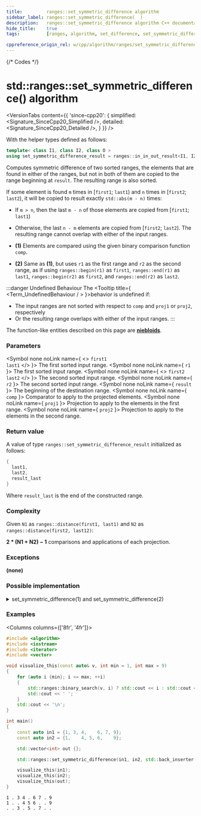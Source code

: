 ```yaml
---
title:         ranges::set_symmetric_difference algorithm
sidebar_label: ranges::set_symmetric_difference(  )
description:   ranges::set_symmetric_difference algorithm C++ documentation
hide_title:    true
tags:          [ranges, algorithm, set_difference, set_symmetric_difference]

cppreference_origin_rel: w/cpp/algorithm/ranges/set_symmetric_difference
---
```




{/* Codes */}


# std::ranges::set_symmetric_difference() algorithm

<VersionTabs content={{
	'since-cpp20': {
		simplified:	<Signature_SinceCpp20_Simplified />,
		detailed:	<Signature_SinceCpp20_Detailed />,
	}
}} />

With the helper types defined as follows:
```cpp
template< class I1, class I2, class O >
using set_symmetric_difference_result = ranges::in_in_out_result<I1, I2, O>;
```

Computes symmetric difference of two sorted ranges, the elements that are found in either of the ranges,
but not in both of them are copied to the range beginning at `result`. The resulting range is also sorted.

If some element is found `m` times in [`first1`; `last1`) and `n` times in [`first2`; `last2`),
it will be copied to result exactly `std::abs(m - n)` times:
 - If `m > n`, then the last `m - n` of those elements are copied from [`first1`; `last1`)
 - Otherwise, the last `n - m` elements are copied from [`first2`; `last2`).
  The resulting range cannot overlap with either of the input ranges.

- **(1)** Elements are compared using the given binary comparison function `comp`.
- **(2)** Same as **(1)**, but uses `r1` as the first range and `r2` as the second range, as if using `ranges::begin(r1)` as `first1`, `ranges::end(r1)` as `last1`, `ranges::begin(r2)` as `first2`, and `ranges::end(r2)` as `last2`.

:::danger Undefined Behaviour
The <Tooltip title={ <Term_UndefinedBehaviour / > }>behavior is undefined</Tooltip> if:
 - The input ranges are not sorted with respect to `comp` and `proj1` or `proj2`, respectively
 - Or the resulting range overlaps with either of the input ranges.
:::

The function-like entities described on this page are [**niebloids**](/docs/std/algo/niebloids).

### Parameters

<SymbolTable>

  <Symbol none noLink name={ <> <code>first1</code> <br/> <code>last1</code> </> }>
    The first sorted input range.
  </Symbol>
  <Symbol none noLink name={ <code>r1</code> }>
    The first sorted input range.
  </Symbol>
  <Symbol none noLink name={ <> <code>first2</code> <br/> <code>last2</code> </> }>
    The second sorted input range.
  </Symbol>
  <Symbol none noLink name={ <code>r2</code> }>
    The second sorted input range.
  </Symbol>
  <Symbol none noLink name={ <code>result</code> }>
    The beginning of the destination range.
  </Symbol>
  <Symbol none noLink name={ <code>comp</code> }>
    Comparator to apply to the projected elements.
  </Symbol>
  <Symbol none noLink name={ <code>proj1</code> }>
    Projection to apply to the elements in the first range.
  </Symbol>
  <Symbol none noLink name={ <code>proj2</code> }>
    Projection to apply to the elements in the second range.
  </Symbol>

</SymbolTable>

### Return value

A value of type `ranges::set_symmetric_difference_result` initialized as follows:
```cpp
{
  last1,
  last2,
  result_last
}
```
Where `result_last` is the end of the constructed range.

### Complexity

Given `N1` as `ranges::distance(first1, last1)` and `N2` as `ranges::distance(first2, last12)`:

**2 \* (N1 + N2) − 1** comparisons and applications of each projection.


### Exceptions

**(none)**

### Possible implementation

<details>
<summary>set_symmetric_difference(1) and set_symmetric_difference(2)</summary>

```cpp
struct set_symmetric_difference_fn
{
    template<std::input_iterator I1, std::sentinel_for<I1> S1,
             std::input_iterator I2, std::sentinel_for<I2> S2,
             std::weakly_incrementable O, class Comp = ranges::less,
             class Proj1 = std::identity, class Proj2 = std::identity>
    requires std::mergeable<I1, I2, O, Comp, Proj1, Proj2>
    constexpr ranges::set_symmetric_difference_result<I1, I2, O>
        operator()(I1 first1, S1 last1, I2 first2, S2 last2, O result, Comp comp = {},
                   Proj1 proj1 = {}, Proj2 proj2 = {}) const
    {
        while (!(first1 == last1 or first2 == last2))
        {
            if (std::invoke(comp, std::invoke(proj1, *first1), std::invoke(proj2, *first2)))
            {
                *result = *first1;
                ++first1;
                ++result;
            }
            else if (std::invoke(comp, std::invoke(proj2, *first2),
                                       std::invoke(proj1, *first1)))
            {
                *result = *first2;
                ++first2;
                ++result;
            }
            else
            {
                ++first1;
                ++first2;
            }
        }
        auto res1 {ranges::copy(std::move(first1), std::move(last1), std::move(result))};
        auto res2 {ranges::copy(std::move(first2), std::move(last2), std::move(res1.out))};
        return {std::move(res1.in), std::move(res2.in), std::move(res2.out)};
    }

    template<ranges::input_range R1, ranges::input_range R2,
             std::weakly_incrementable O, class Comp = ranges::less,
             class Proj1 = std::identity, class Proj2 = std::identity>
    requires std::mergeable<ranges::iterator_t<R1>, ranges::iterator_t<R2>,
                            O, Comp, Proj1, Proj2>
    constexpr ranges::set_symmetric_difference_result<
        ranges::borrowed_iterator_t<R1>, ranges::borrowed_iterator_t<R2>, O>
        operator()(R1&& r1, R2&& r2, O result, Comp comp = {},
                   Proj1 proj1 = {}, Proj2 proj2 = {}) const
    {
        return (*this)(ranges::begin(r1), ranges::end(r1),
                       ranges::begin(r2), ranges::end(r2),
                       std::move(result), std::move(comp),
                       std::move(proj1), std::move(proj2));
    }
};

inline constexpr set_symmetric_difference_fn set_symmetric_difference {};
```

</details>

### Examples

<Columns columns={['8fr', '4fr']}>
<div>

```cpp title='Main.cpp' showLineNumbers
#include <algorithm>
#include <iostream>
#include <iterator>
#include <vector>

void visualize_this(const auto& v, int min = 1, int max = 9)
{
    for (auto i {min}; i <= max; ++i)
    {
        std::ranges::binary_search(v, i) ? std::cout << i : std::cout << '.';
        std::cout << ' ';
    }
    std::cout << '\n';
}

int main()
{
    const auto in1 = {1, 3, 4,    6, 7, 9};
    const auto in2 = {1,    4, 5, 6,    9};

    std::vector<int> out {};

    std::ranges::set_symmetric_difference(in1, in2, std::back_inserter(out));

    visualize_this(in1);
    visualize_this(in2);
    visualize_this(out);
}
```

</div>
<div>

```plaintext title="Output"
1 . 3 4 . 6 7 . 9
1 . . 4 5 6 . . 9
. . 3 . 5 . 7 . .
```

</div>
</Columns>
